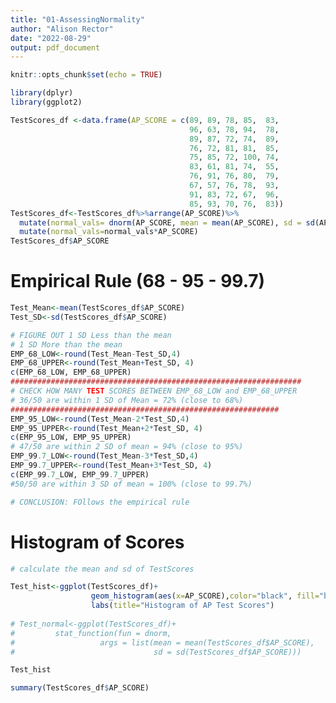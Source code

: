 ```yaml
---
title: "01-AssessingNormality"
author: "Alison Rector"
date: "2022-08-29"
output: pdf_document
---
```


```r
knitr::opts_chunk$set(echo = TRUE)
```

```r
library(dplyr)
library(ggplot2)
```

```r
TestScores_df <-data.frame(AP_SCORE = c(89, 89, 78, 85,  83,
                                        96, 63, 78, 94,  78,
                                        89, 87, 72, 74,  89,
                                        76, 72, 81, 81,  85,
                                        75, 85, 72, 100, 74,
                                        83, 61, 81, 74,  55,
                                        76, 91, 76, 80,  79,
                                        67, 57, 76, 78,  93,
                                        91, 83, 72, 67,  96,
                                        85, 93, 70, 76,  83))
TestScores_df<-TestScores_df%>%arrange(AP_SCORE)%>%
  mutate(normal_vals= dnorm(AP_SCORE, mean = mean(AP_SCORE), sd = sd(AP_SCORE)) )%>%
  mutate(normal_vals=normal_vals*AP_SCORE)
TestScores_df$AP_SCORE
```

# Empirical Rule (68 - 95 - 99.7)  
```r
Test_Mean<-mean(TestScores_df$AP_SCORE)
Test_SD<-sd(TestScores_df$AP_SCORE)

# FIGURE OUT 1 SD Less than the mean 
# 1 SD More than the mean
EMP_68_LOW<-round(Test_Mean-Test_SD,4)
EMP_68_UPPER<-round(Test_Mean+Test_SD, 4)
c(EMP_68_LOW, EMP_68_UPPER)
#################################################################
# CHECK HOW MANY TEST SCORES BETWEEN EMP_68_LOW and EMP_68_UPPER
# 36/50 are within 1 SD of Mean = 72% (close to 68%)
############################################################
EMP_95_LOW<-round(Test_Mean-2*Test_SD,4)
EMP_95_UPPER<-round(Test_Mean+2*Test_SD, 4)
c(EMP_95_LOW, EMP_95_UPPER)
# 47/50 are within 2 SD of mean = 94% (close to 95%)
EMP_99.7_LOW<-round(Test_Mean-3*Test_SD,4)
EMP_99.7_UPPER<-round(Test_Mean+3*Test_SD, 4)
c(EMP_99.7_LOW, EMP_99.7_UPPER)
#50/50 are within 3 SD of mean = 100% (close to 99.7%)

# CONCLUSION: FOllows the empirical rule
```

# Histogram of Scores  
```r
# calculate the mean and sd of TestScores

Test_hist<-ggplot(TestScores_df)+
                  geom_histogram(aes(x=AP_SCORE),color="black", fill="blue", bins=10)+
                  labs(title="Histogram of AP Test Scores") 
            
# Test_normal<-ggplot(TestScores_df)+
#         stat_function(fun = dnorm,
#                   args = list(mean = mean(TestScores_df$AP_SCORE),
#                               sd = sd(TestScores_df$AP_SCORE)))

Test_hist
```


```r
summary(TestScores_df$AP_SCORE)
```

